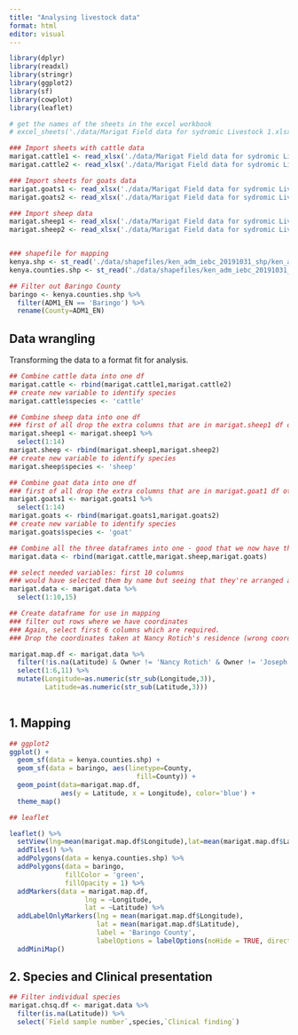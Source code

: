 ```yaml
---
title: "Analysing livestock data"
format: html
editor: visual
---
```


```r
library(dplyr)
library(readxl)
library(stringr)
library(ggplot2)
library(sf)
library(cowplot)
library(leaflet)
```

```r
# get the names of the sheets in the excel workbook
# excel_sheets('./data/Marigat Field data for sydromic Livestock 1.xlsx')

### Import sheets with cattle data
marigat.cattle1 <- read_xlsx('./data/Marigat Field data for sydromic Livestock 1.xlsx',sheet = 'Marigat 1 cattle ')
marigat.cattle2 <- read_xlsx('./data/Marigat Field data for sydromic Livestock 1.xlsx',sheet = 'Marigat 2 cattle')

### Import sheets for goats data
marigat.goats1 <- read_xlsx('./data/Marigat Field data for sydromic Livestock 1.xlsx',sheet = 'Marigat 1 goat')
marigat.goats2 <- read_xlsx('./data/Marigat Field data for sydromic Livestock 1.xlsx',sheet = 'Marigat 2 goat')  

### Import sheep data 
marigat.sheep1 <- read_xlsx('./data/Marigat Field data for sydromic Livestock 1.xlsx',sheet = 'Marigat 1 sheep')
marigat.sheep2 <- read_xlsx('./data/Marigat Field data for sydromic Livestock 1.xlsx',sheet = 'Marigat 2 sheep')


### shapefile for mapping
kenya.shp <- st_read('./data/shapefiles/ken_adm_iebc_20191031_shp/ken_admbnda_adm0_iebc_20191031.shp')
kenya.counties.shp <- st_read('./data/shapefiles/ken_adm_iebc_20191031_shp/ken_admbnda_adm1_iebc_20191031.shp')

## Filter out Baringo County
baringo <- kenya.counties.shp %>%
  filter(ADM1_EN == 'Baringo') %>%
  rename(County=ADM1_EN)
```

## Data wrangling

Transforming the data to a format fit for analysis.

```r

## Combine cattle data into one df
marigat.cattle <- rbind(marigat.cattle1,marigat.cattle2)
## create new variable to identify species
marigat.cattle$species <- 'cattle'

## Combine sheep data into one df
### first of all drop the extra columns that are in marigat.sheep1 df otherwise we won't be able to bind them.
marigat.sheep1 <- marigat.sheep1 %>% 
  select(1:14)
marigat.sheep <- rbind(marigat.sheep1,marigat.sheep2)
## create new variable to identify species
marigat.sheep$species <- 'sheep'

## Combine goat data into one df
### first of all drop the extra columns that are in marigat.goat1 df otherwise we won't be able to bind them.
marigat.goats1 <- marigat.goats1 %>% 
  select(1:14)
marigat.goats <- rbind(marigat.goats1,marigat.goats2)
## create new variable to identify species
marigat.goats$species <- 'goat'

## Combine all the three dataframes into one - good that we now have the species column which will differentiate them.
marigat.data <- rbind(marigat.cattle,marigat.sheep,marigat.goats)

## select needed variables: first 10 columns
### would have selected them by name but seeing that they're arranged as required, easy to just select by index.
marigat.data <- marigat.data %>% 
  select(1:10,15)

## Create dataframe for use in mapping
### filter out rows where we have coordinates
### Again, select first 6 columns which are required.
### Drop the coordinates taken at Nancy Rotich's residence (wrong coordinates)

marigat.map.df <- marigat.data %>%
  filter(!is.na(Latitude) & Owner != 'Nancy Rotich' & Owner != 'Joseph parakurwo') %>%
  select(1:6,11) %>%
  mutate(Longitude=as.numeric(str_sub(Longitude,3)),
         Latitude=as.numeric(str_sub(Latitude,3)))
  
```

## 1. Mapping

```r

## ggplot2 
ggplot() +
  geom_sf(data = kenya.counties.shp) +
  geom_sf(data = baringo, aes(linetype=County,
                                fill=County)) +
  geom_point(data=marigat.map.df, 
             aes(y = Latitude, x = Longitude), color='blue') +
  theme_map() 

## leaflet

leaflet() %>%
  setView(lng=mean(marigat.map.df$Longitude),lat=mean(marigat.map.df$Latitude),8) %>%
  addTiles() %>%
  addPolygons(data = kenya.counties.shp) %>%
  addPolygons(data = baringo,
              fillColor = 'green',
              fillOpacity = 1) %>%
  addMarkers(data = marigat.map.df,
                   lng = ~Longitude,
                   lat = ~Latitude) %>%
  addLabelOnlyMarkers(lng = mean(marigat.map.df$Longitude),
                      lat = mean(marigat.map.df$Latitude), 
                      label = 'Baringo County',
                      labelOptions = labelOptions(noHide = TRUE, direction = 'top', textOnly = TRUE)) %>%
  addMiniMap()
```

## 2. Species and Clinical presentation

```r
## Filter individual species 
marigat.chsq.df <- marigat.data %>%
  filter(is.na(Latitude)) %>%
  select(`Field sample number`,species,`Clinical finding`)
```
